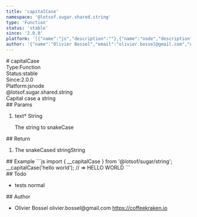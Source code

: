 ```yaml
---
title: 'capitalCase'
namespace: '@lotsof.sugar.shared.string'
type: 'Function'
status: 'stable'
since: '2.0.0'
platform: '[{"name":"js","description":""},{"name":"node","description":""}]'
author: '{"name":"Olivier Bossel","email":"olivier.bossel@gmail.com","url":"https://coffeekraken.io"}'
---
```

<div class="docmap-mdx">
# capitalCase
<div class="_metas">
<div class="_type"><span class="_type-label">Type:</span><span class="_type-value">Function</span></div>
<div class="_status"><span class="_status-label">Status:</span><span class="_status-value -stable">stable</span></div>
<div class="_since"><span class="_since-label">Since:</span><span class="_since-value">2.0.0</span></div>
<div class="_platform"><span class="_platform-label">Platform:</span><span class="_platform-value -js">js</span><span class="_platform-value -node">node</span></div>
</div>
<div class="_namespace">@lotsof.sugar.shared.string</div>
<div class="_description">
Capital case a string
</div>
<div class="_params">
## Params
<ol class="_list">
<li class="_item">
<span class="_name">text<span class="_required">*</span></span><span class="_default"></span> <span class="_type">String</span>
<p class="_description">The string to snakeCase</p>
</li>
</ol>
</div>
<div class="_return">
## Return
<ol class="_list">
<li class="_item">
<span class="_description">The snakeCased string</span><span class="_default"></span><span class="_type">String</span>
</li>
</ol>
</div>
<div class="_examples">
## Example
```js
import { __capitalCase } from '@lotsof/sugar/string';
__capitalCase('hello world'); // => HELLO WORLD
```
</div>
<div class="_todo">
## Todo
<ul class="_list">
<li class="_item">
<span class="_description">tests</span>
<span class="_priority -normal">normal</span>
</li>
</ul>
</div>
<div class="_author">
## Author
<ul class="_list">
<li class="_item">
<span class="_name">Olivier Bossel</span>
<span class="_email">olivier.bossel@gmail.com</span>
<a href="https://coffeekraken.io" target="_blank" class="_url">https://coffeekraken.io</a>
</li>
</ul>
</div>
</div>